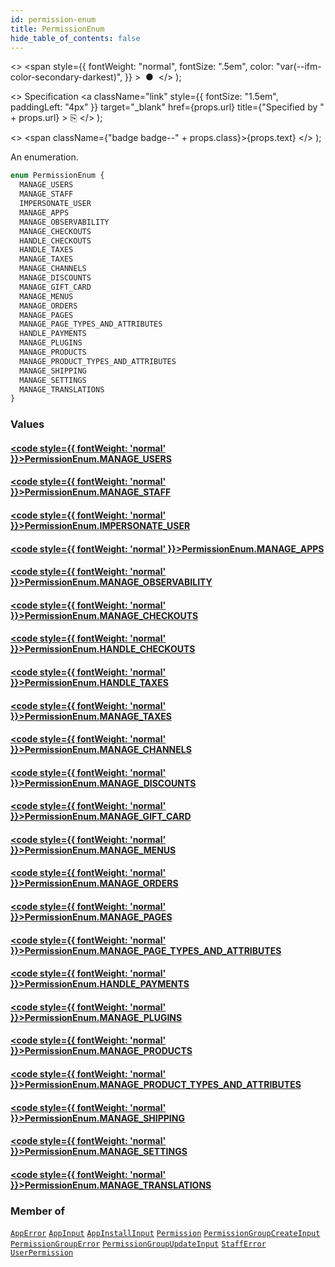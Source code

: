 ```yaml
---
id: permission-enum
title: PermissionEnum
hide_table_of_contents: false
---
```


  <>
    <span
      style={{
        fontWeight: "normal",
        fontSize: ".5em",
        color: "var(--ifm-color-secondary-darkest)",
      }}
    >
      &nbsp;●&nbsp;
    </span>
  </>
);

  <>
    Specification
    <a
      className="link"
      style={{ fontSize: "1.5em", paddingLeft: "4px" }}
      target="\_blank"
      href={props.url}
      title={"Specified by " + props.url}
    >
      ⎘
    </a>
  </>
);

  <>
    <span className={"badge badge--" + props.class}>{props.text}</span>
  </>
);

An enumeration.

```graphql
enum PermissionEnum {
  MANAGE_USERS
  MANAGE_STAFF
  IMPERSONATE_USER
  MANAGE_APPS
  MANAGE_OBSERVABILITY
  MANAGE_CHECKOUTS
  HANDLE_CHECKOUTS
  HANDLE_TAXES
  MANAGE_TAXES
  MANAGE_CHANNELS
  MANAGE_DISCOUNTS
  MANAGE_GIFT_CARD
  MANAGE_MENUS
  MANAGE_ORDERS
  MANAGE_PAGES
  MANAGE_PAGE_TYPES_AND_ATTRIBUTES
  HANDLE_PAYMENTS
  MANAGE_PLUGINS
  MANAGE_PRODUCTS
  MANAGE_PRODUCT_TYPES_AND_ATTRIBUTES
  MANAGE_SHIPPING
  MANAGE_SETTINGS
  MANAGE_TRANSLATIONS
}
```

### Values

#### [<code style={{ fontWeight: 'normal' }}>PermissionEnum.<b>MANAGE_USERS</b></code>](#)

>

#### [<code style={{ fontWeight: 'normal' }}>PermissionEnum.<b>MANAGE_STAFF</b></code>](#)

>

#### [<code style={{ fontWeight: 'normal' }}>PermissionEnum.<b>IMPERSONATE_USER</b></code>](#)

>

#### [<code style={{ fontWeight: 'normal' }}>PermissionEnum.<b>MANAGE_APPS</b></code>](#)

>

#### [<code style={{ fontWeight: 'normal' }}>PermissionEnum.<b>MANAGE_OBSERVABILITY</b></code>](#)

>

#### [<code style={{ fontWeight: 'normal' }}>PermissionEnum.<b>MANAGE_CHECKOUTS</b></code>](#)

>

#### [<code style={{ fontWeight: 'normal' }}>PermissionEnum.<b>HANDLE_CHECKOUTS</b></code>](#)

>

#### [<code style={{ fontWeight: 'normal' }}>PermissionEnum.<b>HANDLE_TAXES</b></code>](#)

>

#### [<code style={{ fontWeight: 'normal' }}>PermissionEnum.<b>MANAGE_TAXES</b></code>](#)

>

#### [<code style={{ fontWeight: 'normal' }}>PermissionEnum.<b>MANAGE_CHANNELS</b></code>](#)

>

#### [<code style={{ fontWeight: 'normal' }}>PermissionEnum.<b>MANAGE_DISCOUNTS</b></code>](#)

>

#### [<code style={{ fontWeight: 'normal' }}>PermissionEnum.<b>MANAGE_GIFT_CARD</b></code>](#)

>

#### [<code style={{ fontWeight: 'normal' }}>PermissionEnum.<b>MANAGE_MENUS</b></code>](#)

>

#### [<code style={{ fontWeight: 'normal' }}>PermissionEnum.<b>MANAGE_ORDERS</b></code>](#)

>

#### [<code style={{ fontWeight: 'normal' }}>PermissionEnum.<b>MANAGE_PAGES</b></code>](#)

>

#### [<code style={{ fontWeight: 'normal' }}>PermissionEnum.<b>MANAGE_PAGE_TYPES_AND_ATTRIBUTES</b></code>](#)

>

#### [<code style={{ fontWeight: 'normal' }}>PermissionEnum.<b>HANDLE_PAYMENTS</b></code>](#)

>

#### [<code style={{ fontWeight: 'normal' }}>PermissionEnum.<b>MANAGE_PLUGINS</b></code>](#)

>

#### [<code style={{ fontWeight: 'normal' }}>PermissionEnum.<b>MANAGE_PRODUCTS</b></code>](#)

>

#### [<code style={{ fontWeight: 'normal' }}>PermissionEnum.<b>MANAGE_PRODUCT_TYPES_AND_ATTRIBUTES</b></code>](#)

>

#### [<code style={{ fontWeight: 'normal' }}>PermissionEnum.<b>MANAGE_SHIPPING</b></code>](#)

>

#### [<code style={{ fontWeight: 'normal' }}>PermissionEnum.<b>MANAGE_SETTINGS</b></code>](#)

>

#### [<code style={{ fontWeight: 'normal' }}>PermissionEnum.<b>MANAGE_TRANSLATIONS</b></code>](#)

>

### Member of

[`AppError`](../../api-reference/objects/app-error) <Badge class="secondary" text="object"/><Bullet />[`AppInput`](../../api-reference/inputs/app-input) <Badge class="secondary" text="input"/><Bullet />[`AppInstallInput`](../../api-reference/inputs/app-install-input) <Badge class="secondary" text="input"/><Bullet />[`Permission`](../../api-reference/objects/permission) <Badge class="secondary" text="object"/><Bullet />[`PermissionGroupCreateInput`](../../api-reference/inputs/permission-group-create-input) <Badge class="secondary" text="input"/><Bullet />[`PermissionGroupError`](../../api-reference/objects/permission-group-error) <Badge class="secondary" text="object"/><Bullet />[`PermissionGroupUpdateInput`](../../api-reference/inputs/permission-group-update-input) <Badge class="secondary" text="input"/><Bullet />[`StaffError`](../../api-reference/objects/staff-error) <Badge class="secondary" text="object"/><Bullet />[`UserPermission`](../../api-reference/objects/user-permission) <Badge class="secondary" text="object"/>
